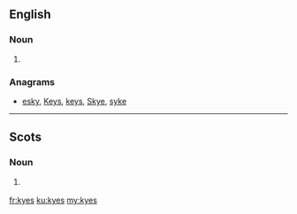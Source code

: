 ==English==

===Noun===
{{head|en|plural}}

# {{plural of|kye|lang=en}}

===Anagrams===
* [[esky#English|esky]], [[Keys#English|Keys]], [[keys#English|keys]], [[Skye#English|Skye]], [[syke#English|syke]]

----

==Scots==

===Noun===
{{head|sco|plural}}

# {{context|South Scots|lang=sco}} {{plural of|kye|lang=sco}}

[[fr:kyes]]
[[ku:kyes]]
[[my:kyes]]